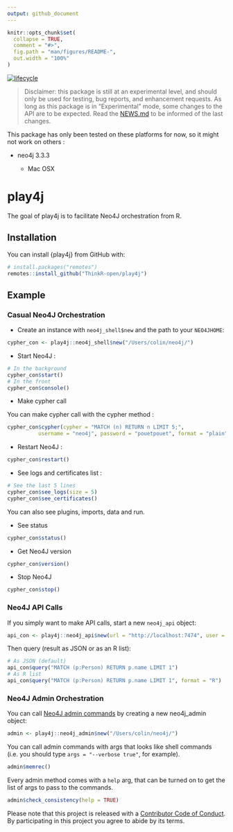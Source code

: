 ```yaml
---
output: github_document
---
```


<!-- README.md is generated from README.Rmd. Please edit that file -->

```r
knitr::opts_chunk$set(
  collapse = TRUE,
  comment = "#>",
  fig.path = "man/figures/README-",
  out.width = "100%"
)
```

[![lifecycle](https://img.shields.io/badge/lifecycle-experimental-orange.svg)](https://www.tidyverse.org/lifecycle/#experimental)

> Disclaimer: this package is still at an experimental level, and should only be used for testing, bug reports, and enhancement requests. As long as this package is in "Experimental" mode, some changes to the API are to be expected. Read the [NEWS.md](NEWS.md) to be informed of the last changes.

This package has only been tested on these platforms for now, so it might not work on others : 

- neo4j 3.3.3

  + Mac OSX

# play4j

The goal of play4j is to facilitate Neo4J orchestration from R. 

## Installation

You can install {play4j} from GitHub with:

```r
# install.packages("remotes")
remotes::install_github("ThinkR-open/play4j")
```

## Example

### Casual Neo4J Orchestration

+ Create an instance with `neo4j_shell$new` and the path to your `NEO4JHOME`:

```r
cypher_con <- play4j::neo4j_shell$new("/Users/colin/neo4j/")
```

+ Start Neo4J : 

```r
# In the background
cypher_con$start()
# In the front
cypher_con$console()
```

+ Make cypher call 

You can make cypher call with the cypher method : 

```r
cypher_con$cypher(cypher = "MATCH (n) RETURN n LIMIT 5;",
          username = "neo4j", password = "pouetpouet", format = "plain")
```


+ Restart Neo4J :  

```r
cypher_con$restart()
```

+ See logs and certificates list : 

```r
# See the last 5 lines
cypher_con$see_logs(size = 5)
cypher_con$see_certificates()
```

You can also see plugins, imports, data and run.

+ See status 

```r
cypher_con$status()
```

+ Get Neo4J version

```r
cypher_con$version()
```

+ Stop Neo4J

```r
cypher_con$stop()
```

### Neo4J API Calls

If you simply want to make API calls, start a new `neo4j_api` object: 

```r
api_con <- play4j::neo4j_api$new(url = "http://localhost:7474", user = "neo4j", password = "pouetpouet")
```

Then query (result as JSON or as an R list):

```r
# As JSON (default)
api_con$query("MATCH (p:Person) RETURN p.name LIMIT 1")
# As R list 
api_con$query("MATCH (p:Person) RETURN p.name LIMIT 1", format = "R")
```

### Neo4J Admin Orchestration

You can call [Neo4J admin commands](https://neo4j.com/docs/operations-manual/current/tools/neo4j-admin/) by creating a new neo4j_admin object:

```r
admin <- play4j::neo4j_admin$new("/Users/colin/neo4j/")
```

You can call admin commands with args that looks like shell commands (i.e. you should type `args = "--verbose true"`, for example).

```r
admin$memrec()
```

Every admin method comes with a `help` arg, that can be turned on to get the list of args to pass to the commands. 

```r
admin$check_consistency(help = TRUE)
```


  Please note that this project is released with a [Contributor Code of Conduct](CODE_OF_CONDUCT.md).
  By participating in this project you agree to abide by its terms.
